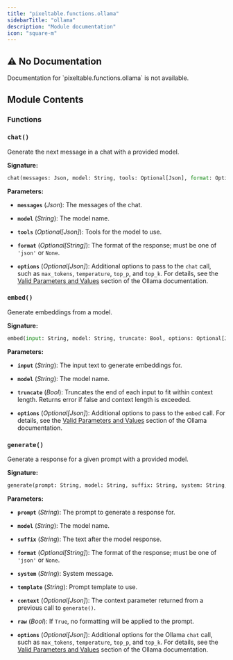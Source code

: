```yaml
---
title: "pixeltable.functions.ollama"
sidebarTitle: "ollama"
description: "Module documentation"
icon: "square-m"
---
```


## ⚠️ No Documentation

<Warning>
Documentation for `pixeltable.functions.ollama` is not available.
</Warning>

## Module Contents

### Functions

### `chat()`

Generate the next message in a chat with a provided model.


**Signature:**

```python
chat(messages: Json, model: String, tools: Optional[Json], format: Optional[String], options: Optional[Json]) -> Json
```

**Parameters:**

- **`messages`** (*Json*): The messages of the chat.

- **`model`** (*String*): The model name.

- **`tools`** (*Optional[Json]*): Tools for the model to use.

- **`format`** (*Optional[String]*): The format of the response; must be one of `'json'` or `None`.

- **`options`** (*Optional[Json]*): Additional options to pass to the `chat` call, such as `max_tokens`, `temperature`, `top_p`, and `top_k`. For details, see the [Valid Parameters and Values](https://github.com/ollama/ollama/blob/main/docs/modelfile.md#valid-parameters-and-values) section of the Ollama documentation.


### `embed()`

Generate embeddings from a model.


**Signature:**

```python
embed(input: String, model: String, truncate: Bool, options: Optional[Json]) -> Array[(None,), Float]
```

**Parameters:**

- **`input`** (*String*): The input text to generate embeddings for.

- **`model`** (*String*): The model name.

- **`truncate`** (*Bool*): Truncates the end of each input to fit within context length. Returns error if false and context length is exceeded.

- **`options`** (*Optional[Json]*): Additional options to pass to the `embed` call. For details, see the [Valid Parameters and Values](https://github.com/ollama/ollama/blob/main/docs/modelfile.md#valid-parameters-and-values) section of the Ollama documentation.


### `generate()`

Generate a response for a given prompt with a provided model.


**Signature:**

```python
generate(prompt: String, model: String, suffix: String, system: String, template: String, context: Optional[Json], raw: Bool, format: Optional[String], options: Optional[Json]) -> Json
```

**Parameters:**

- **`prompt`** (*String*): The prompt to generate a response for.

- **`model`** (*String*): The model name.

- **`suffix`** (*String*): The text after the model response.

- **`format`** (*Optional[String]*): The format of the response; must be one of `'json'` or `None`.

- **`system`** (*String*): System message.

- **`template`** (*String*): Prompt template to use.

- **`context`** (*Optional[Json]*): The context parameter returned from a previous call to `generate()`.

- **`raw`** (*Bool*): If `True`, no formatting will be applied to the prompt.

- **`options`** (*Optional[Json]*): Additional options for the Ollama `chat` call, such as `max_tokens`, `temperature`, `top_p`, and `top_k`. For details, see the [Valid Parameters and Values](https://github.com/ollama/ollama/blob/main/docs/modelfile.md#valid-parameters-and-values) section of the Ollama documentation.


